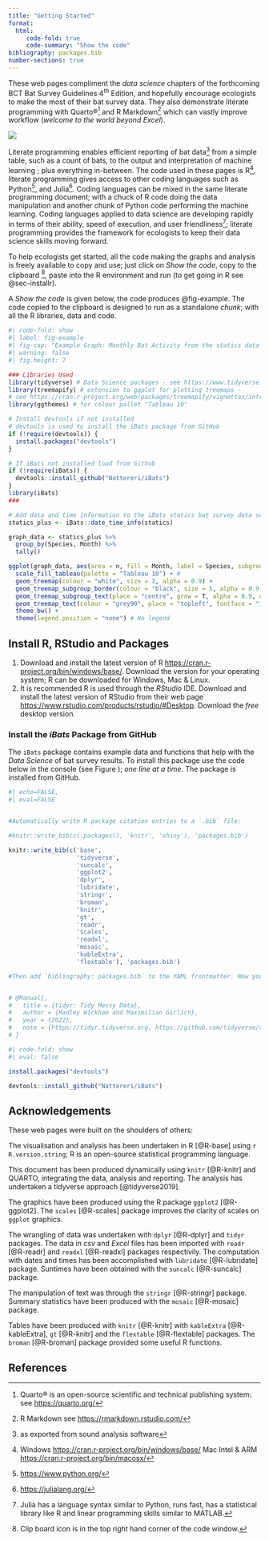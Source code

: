 ```yaml
---
title: "Getting Started"
format: 
  html:
     code-fold: true
     code-summary: "Show the code"
bibliography: packages.bib
number-sections: true
---
```


These web pages compliment the *data science* chapters of the forthcoming BCT Bat Survey Guidelines 4^th^ Edition, and hopefully encourage ecologists to make the most of their bat survey data. They also demonstrate literate programming with Quarto®[^1] and R Markdown[^10] which can vastly improve workflow (*welcome to the world beyond Excel*).

[^1]: Quarto® is an open-source scientific and technical publishing system: see <https://quarto.org/>
[^10]: R Markdown see <https://rmarkdown.rstudio.com/>

![](Images/homesunrise2.png)

Literate programming enables efficient reporting of bat data[^8] from a simple table, such as a count of bats,  to the output and interpretation of machine  learning ; plus everything in-between.  The code used in these pages is  R[^9], literate programming gives access to other coding languages such as Python[^6], and Julia[^7].  Coding languages can be mixed in the same literate programming document; with a chuck of R code doing the data manipulation  and another chunk of Python code performing the machine learning.  Coding languages applied to data science are developing rapidly in terms of their ability, speed of execution, and user friendliness[^5]; literate programming provides the framework for ecologists to keep their data science skills moving forward.

[^5]:  Julia has a language syntax similar to Python, runs fast, has a statistical library like R and linear programming skills similar to MATLAB.
[^6]: <https://www.python.org/>
[^7]: <https://julialang.org/>
[^8]:  as exported from sound analysis software
[^9]:  Windows <https://cran.r-project.org/bin/windows/base/> Mac Intel & ARM <https://cran.r-project.org/bin/macosx/>


To help ecologists get started, all the code making the graphs and analysis is freely available to copy and use; just click on  _Show the code_, copy to the clipboard [^2], paste into the R environment and run (to get going in R see @sec-installr). 

[^2]: Clip board icon is in the top right hand corner of the code window.

A _Show the code_ is given below, the code produces @fig-example.  The code copied to the clipboard is designed to run as a standalone _chunk_; with all the R libraries, data and code.

```r
#| code-fold: show
#| label: fig-example
#| fig-cap: "Example Graph: Monthly Bat Activity from the statics data set in the iBats Package"
#| warning: false
#| fig.height: 7

### Libraries Used
library(tidyverse) # Data Science packages - see https://www.tidyverse.org/
library(treemapify) # extension to ggplot for plotting treemaps -
# see https://cran.r-project.org/web/packages/treemapify/vignettes/introduction-to-treemapify.html
library(ggthemes) # for colour pallet "Tableau 10"

# Install devtools if not installed
# devtools is used to install the iBats package from GitHub
if (!require(devtools)) {
  install.packages("devtools")
}

# If iBats not installed load from Github
if (!require(iBats)) {
  devtools::install_github("Nattereri/iBats")
}
library(iBats)
###

# Add data and time information to the iBats statics bat survey data set using the iBats::date_time_info
statics_plus <- iBats::date_time_info(statics)

graph_data <- statics_plus %>%
  group_by(Species, Month) %>%
  tally()

ggplot(graph_data, aes(area = n, fill = Month, label = Species, subgroup = Month)) +
  scale_fill_tableau(palette = "Tableau 10") + #
  geom_treemap(colour = "white", size = 2, alpha = 0.9) +
  geom_treemap_subgroup_border(colour = "black", size = 5, alpha = 0.9) +
  geom_treemap_subgroup_text(place = "centre", grow = T, alpha = 0.9, colour = "grey20", min.size = 0) +
  geom_treemap_text(colour = "grey90", place = "topleft", fontface = "italic", reflow = T, min.size = 0, alpha = 0.9) +
  theme_bw() +
  theme(legend.position = "none") # No legend
```


## Install R, RStudio and Packages {#sec-installr}

1.  Download and install the latest version of R <https://cran.r-project.org/bin/windows/base/>. Download the version for your operating system; R can be downloaded for Windows, Mac & Linux.\
2.  It is recommended R is used through the *RStudio* IDE. Download and install the latest version of RStudio from their web page <https://www.rstudio.com/products/rstudio/#Desktop>. Download the *free* desktop version.

### Install the *iBats* Package from GitHub

The `iBats` package contains example data and functions that help with the *Data Science* of bat survey results. To install this package use the code below in the console (see Figure ); *one line at a time*. The package is installed from GitHub.

```r
#| echo=FALSE,  
#| eval=FALSE


#Automatically write R package citation entries to a `.bib` file:

#knitr::write_bib(c(.packages(), 'knitr', 'shiny'), 'packages.bib')

knitr::write_bib(c('base',
                   'tidyverse',
                   'suncalc',
                   'ggplot2',
                   'dplyr',
                   'lubridate',
                   'stringr',
                   'broman',
                   'knitr',
                   'gt',
                   'readr',
                   'scales',
                   'readxl',
                   'mosaic',
                   'kableExtra',
                   'flextable'), 'packages.bib')

#Then add `bibliography: packages.bib` to the YAML frontmatter. Now you can cite packages. For example: the R language [@R-base] is awesome. We used the **knitr** package [@R-knitr; @knitr2015] in our analysis. We also build a Shiny app [@R-shiny].


# @Manual{,
#   title = {tidyr: Tidy Messy Data},
#   author = {Hadley Wickham and Maximilian Girlich},
#   year = {2022},
#   note = {https://tidyr.tidyverse.org, https://github.com/tidyverse/tidyr},
# }

```

```r
#| code-fold: show
#| eval: false

install.packages("devtools")

devtools::install_github("Nattereri/iBats")


```

## Acknowledgements

These web pages were built on the shoulders of others:

The visualisation and analysis has been undertaken in R [@R-base] using `r R.version.string`; R is an open-source statistical programming language.

This document has been produced dynamically using `knitr` [@R-knitr] and QUARTO, integrating the data, analysis and reporting. The analysis has undertaken a tidyverse approach [@tidyverse2019].

The graphics have been produced using the R package `ggplot2` [@R-ggplot2]. The `scales` [@R-scales] package improves the clarity of scales on `ggplot` graphics.

The wrangling of data was undertaken with `dplyr` [@R-dplyr] and `tidyr` packages. The data in *csv* and *Excel* files has been imported with `readr` [@R-readr] and `readxl` [@R-readxl] packages respectivily. The computation with dates and times has been accomplished with `lubridate` [@R-lubridate] package. Suntimes have been obtained with the `suncalc` [@R-suncalc] package.

The manipulation of text was through the `stringr` [@R-stringr] package. Summary statistics have been produced with the `mosaic` [@R-mosaic] package.

Tables have been produced with `knitr` [@R-knitr] with `kableExtra` [@R-kableExtra], `gt` [@R-knitr] and the `flextable` [@R-flextable] packages. The `broman` [@R-broman] package provided some useful R functions.

## References
